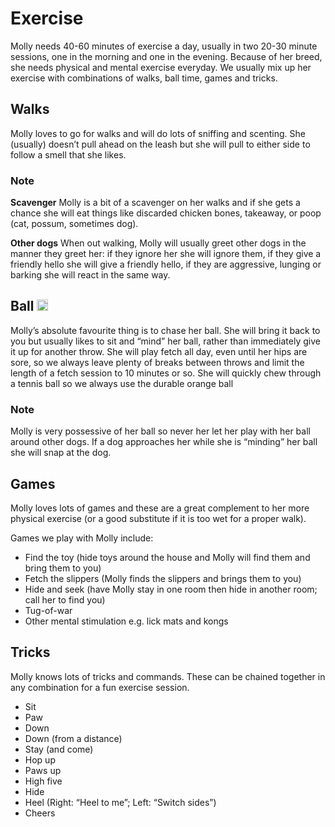 # Exercise

Molly needs 40-60 minutes of exercise a day, usually in two 20-30 minute sessions, one in the morning and one in the evening. Because of her breed, she needs physical and mental exercise everyday. We usually mix up her exercise with combinations of walks, ball time, games and tricks. 

## Walks

Molly loves to go for walks and will do lots of sniffing and scenting. She (usually) doesn't pull ahead on the leash but she will pull to either side to follow a smell that she likes.

::: {.callout-note}
### Note

**Scavenger** Molly is a bit of a scavenger on her walks and if she gets a chance she will eat things like discarded chicken bones, takeaway, or poop (cat, possum, sometimes dog). 


**Other dogs** When out walking, Molly will usually greet other dogs in the manner they greet her: if they ignore her she will ignore them, if they give a friendly hello she will give a friendly hello, if they are aggressive, lunging or barking she will react in the same way. 

:::

## Ball <span><img src="images/durable-ball.png" height='18pt'></span> 

Molly's absolute favourite thing is to chase her ball. She will bring it back to you but usually likes to sit and "mind" her ball, rather than immediately give it up for another throw. She will play fetch all day, even until her hips are sore, so we always leave plenty of breaks between throws and limit the length of a fetch session to 10 minutes or so. She will quickly chew through a tennis ball so we always use the durable orange ball <span><img src="images/durable-ball.png" height='14pt'></span>  

::: {.callout-important}
### Note

Molly is very possessive of her ball so never her let her play with her ball around other dogs. If a dog approaches her while she is "minding" her ball she will snap at the dog. 

:::

## Games

Molly loves lots of games and these are a great complement to her more physical exercise (or a good substitute if it is too wet for a proper walk). 

Games we play with Molly include: 

* Find the toy (hide toys around the house and Molly will find them and bring them to you)
* Fetch the slippers (Molly finds the slippers and brings them to you) 
* Hide and seek (have Molly stay in one room then hide in another room; call her to find you)
* Tug-of-war
* Other mental stimulation e.g. lick mats and kongs

## Tricks 

Molly knows lots of tricks and commands. These can be chained together in any combination for a fun exercise session. 

* Sit 
* Paw
* Down 
* Down (from a distance)
* Stay (and come)
* Hop up
* Paws up
* High five
* Hide
* Heel (Right: "Heel to me"; Left: "Switch sides")
* Cheers

